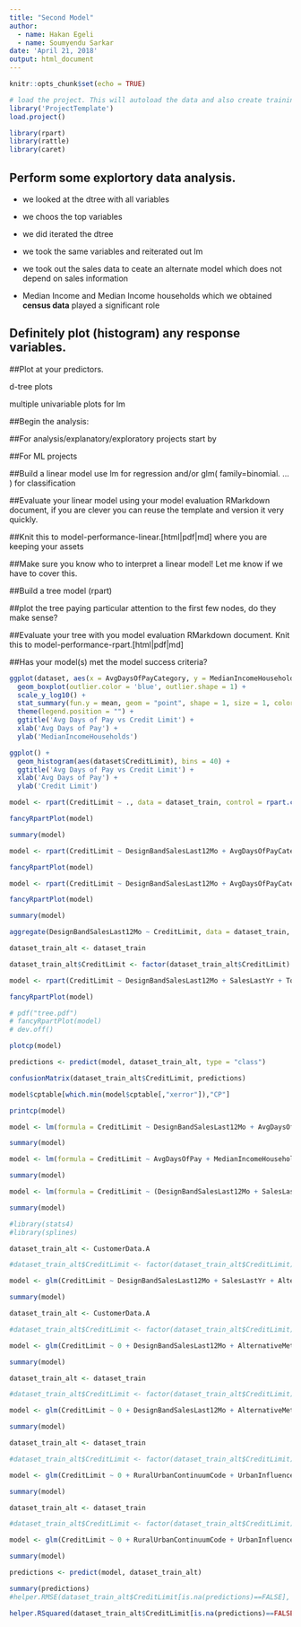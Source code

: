 ```yaml
---
title: "Second Model"
author:
  - name: Hakan Egeli
  - name: Soumyendu Sarkar
date: 'April 21, 2018'
output: html_document
---
```


```r
knitr::opts_chunk$set(echo = TRUE)
```


```r

# load the project. This will autoload the data and also create training and test datasets
library('ProjectTemplate')
load.project()

```

```r

library(rpart)
library(rattle)
library(caret)

```


## Perform some explortory data analysis.

- we looked at the dtree with all variables
- we choos the top variables
- we did iterated the dtree

- we took the same variables and reiterated out lm

- we took out the sales data to ceate an alternate model which does not depend on sales information

- Median Income and Median Income households which we obtained **census data** played a significant role

## Definitely plot (histogram) any response variables.
##Plot at your predictors.

d-tree plots

multiple univariable plots for lm

##Begin the analysis:

##For analysis/explanatory/exploratory projects start by

##For ML projects

##Build a linear model use lm for regression and/or glm( family=binomial. ... ) for classification

##Evaluate your linear model using your model evaluation RMarkdown document, if you are clever you can reuse the template and version it very quickly.

##Knit this to model-performance-linear.[html|pdf|md] where you are keeping your assets

##Make sure you know who to interpret a linear model! Let me know if we have to cover this.

##Build a tree model (rpart)

##plot the tree paying particular attention to the first few nodes, do they make sense?

##Evaluate your tree with you model evaluation RMarkdown document. Knit this to model-performance-rpart.[html|pdf|md]

##Has your model(s) met the model success criteria?




```r
ggplot(dataset, aes(x = AvgDaysOfPayCategory, y = MedianIncomeHouseholds, fill = AvgDaysOfPayCategory)) + 
  geom_boxplot(outlier.color = 'blue', outlier.shape = 1) +
  scale_y_log10() +
  stat_summary(fun.y = mean, geom = "point", shape = 1, size = 1, color = "white") +
  theme(legend.position = "") +
  ggtitle('Avg Days of Pay vs Credit Limit') +
  xlab('Avg Days of Pay') + 
  ylab('MedianIncomeHouseholds')
```

```r
ggplot() + 
  geom_histogram(aes(dataset$CreditLimit), bins = 40) +
  ggtitle('Avg Days of Pay vs Credit Limit') +
  xlab('Avg Days of Pay') + 
  ylab('Credit Limit')
```

```r

model <- rpart(CreditLimit ~ ., data = dataset_train, control = rpart.control(cp = 0.005))

```

```r

fancyRpartPlot(model)

```

```r

summary(model)

```

```r

model <- rpart(CreditLimit ~ DesignBandSalesLast12Mo + AvgDaysOfPayCategory + SalesLastYr + TotalSalesLast12Mo + AlternativeMetalSalesLast12Mo + MedianIncomeHouseholds + SalesCurrentYr + PlainBandSalesLast12Mo + MedianEarnings + RuralUrbanContinuumCode, data = dataset_train, control = rpart.control(cp = 0.015))

```


```r

fancyRpartPlot(model)

```

```r

model <- rpart(CreditLimit ~ DesignBandSalesLast12Mo + AvgDaysOfPayCategory + SalesLastYr + TotalSalesLast12Mo + AlternativeMetalSalesLast12Mo + SalesCurrentYr + PlainBandSalesLast12Mo + MedianEarnings, data = dataset_train, control = rpart.control(cp = 0.0125))

```

```r

fancyRpartPlot(model)

```

```r

summary(model)

```

```r

aggregate(DesignBandSalesLast12Mo ~ CreditLimit, data = dataset_train, FUN = length)

```

```r
dataset_train_alt <- dataset_train

dataset_train_alt$CreditLimit <- factor(dataset_train_alt$CreditLimit) 

model <- rpart(CreditLimit ~ DesignBandSalesLast12Mo + SalesLastYr + TotalSalesLast12Mo + AlternativeMetalSalesLast12Mo + SalesCurrentYr + PlainBandSalesLast12Mo, data = dataset_train_alt, control = rpart.control(cp = 0.005), method="class")

```

```r

fancyRpartPlot(model)

# pdf("tree.pdf")
# fancyRpartPlot(model)
# dev.off()

```

```r

plotcp(model)

```

```r

predictions <- predict(model, dataset_train_alt, type = "class")

confusionMatrix(dataset_train_alt$CreditLimit, predictions)

```

```r

model$cptable[which.min(model$cptable[,"xerror"]),"CP"]

printcp(model)

```

```r

model <- lm(formula = CreditLimit ~ DesignBandSalesLast12Mo + AvgDaysOfPay + SalesLastYr + TotalSalesLast12Mo + AlternativeMetalSalesLast12Mo + MedianIncomeHouseholds + SalesCurrentYr + PlainBandSalesLast12Mo + MedianEarnings + RuralUrbanContinuumCode, data = dataset_train)

```


```r

summary(model)

```


```r

model <- lm(formula = CreditLimit ~ AvgDaysOfPay + MedianIncomeHouseholds + SalesCurrentYr + MedianEarnings, data = dataset_train)

```


```r

summary(model)

```

```r

model <- lm(formula = CreditLimit ~ (DesignBandSalesLast12Mo + SalesLastYr + AlternativeMetalSalesLast12Mo + SalesCurrentYr + PlainBandSalesLast12Mo + AlternativeMetalSalesLast12Mo:PlainBandSalesLast12Mo), data = dataset_train)

```


```r

summary(model)

```

```r

#library(stats4)
#library(splines)

```

```r

dataset_train_alt <- CustomerData.A

#dataset_train_alt$CreditLimit <- factor(dataset_train_alt$CreditLimit) 

model <- glm(CreditLimit ~ DesignBandSalesLast12Mo + SalesLastYr + AlternativeMetalSalesLast12Mo + MedianIncomeHouseholds + SalesCurrentYr + PlainBandSalesLast12Mo, family = gaussian, data=dataset_train_alt)

```

```r

summary(model)

```

```r

dataset_train_alt <- CustomerData.A

#dataset_train_alt$CreditLimit <- factor(dataset_train_alt$CreditLimit) 

model <- glm(CreditLimit ~ 0 + DesignBandSalesLast12Mo + AlternativeMetalSalesLast12Mo + SalesCurrentYr + PlainBandSalesLast12Mo + DiamondBandSalesLast12Mo, family = gaussian, data=dataset_train_alt)


```

```r

summary(model)

```

```r

dataset_train_alt <- dataset_train

#dataset_train_alt$CreditLimit <- factor(dataset_train_alt$CreditLimit) 

model <- glm(CreditLimit ~ 0 + DesignBandSalesLast12Mo + AlternativeMetalSalesLast12Mo + SalesCurrentYr + PlainBandSalesLast12Mo + DiamondBandSalesLast12Mo, family = gaussian, data=dataset_train_alt)


```


```r

summary(model)

```

```r

dataset_train_alt <- dataset_train

#dataset_train_alt$CreditLimit <- factor(dataset_train_alt$CreditLimit) 

model <- glm(CreditLimit ~ 0 + RuralUrbanContinuumCode + UrbanInfluenceCode + TotalPopulation + MedianIncomeHouseholds + NumberOfJewelryStores + NumberOfJewelryStoresState + JewelryStoreSalesState, family = gaussian, data=dataset_train_alt)


```


```r

summary(model)

```
```r

dataset_train_alt <- dataset_train

#dataset_train_alt$CreditLimit <- factor(dataset_train_alt$CreditLimit) 

model <- glm(CreditLimit ~ 0 + RuralUrbanContinuumCode + UrbanInfluenceCode + TotalPopulation + MedianIncomeHouseholds + NumberOfJewelryStores + NumberOfJewelryStoresState + JewelryStoreSalesState, family = poisson, data=dataset_train_alt)


```


```r

summary(model)

```

```r

predictions <- predict(model, dataset_train_alt)

summary(predictions)
#helper.RMSE(dataset_train_alt$CreditLimit[is.na(predictions)==FALSE], predictions[is.na(predictions)==FALSE])

helper.RSquared(dataset_train_alt$CreditLimit[is.na(predictions)==FALSE], predictions[is.na(predictions)==FALSE])

```






